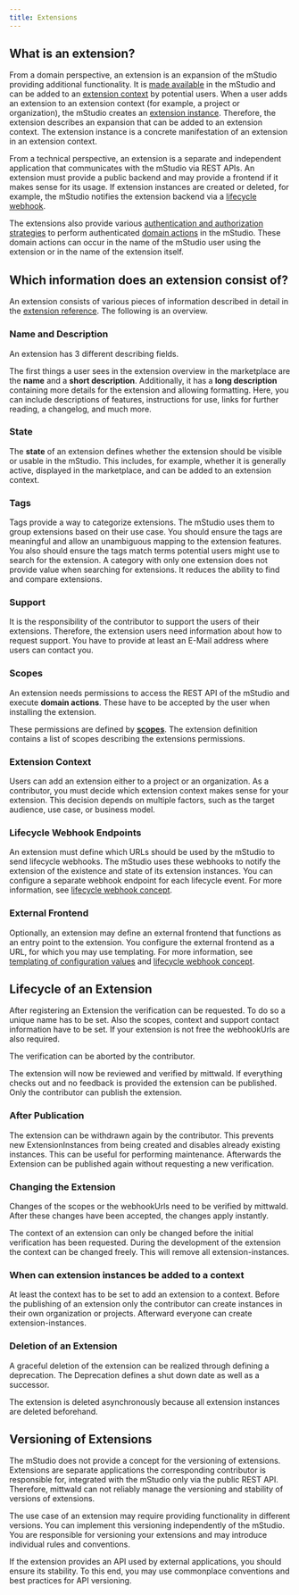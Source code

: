 ```yaml
---
title: Extensions
---
```


## What is an extension?

From a domain perspective, an extension is an expansion of the mStudio providing additional functionality.
It is [made available](../../how-to/create-extension) in the mStudio and can be added to an [extension context](../../glossary/#extension-context) by potential users.
When a user adds an extension to an extension context (for example, a project or organization), the mStudio creates an [extension instance](../../glossary#extension-instance).
Therefore, the extension describes an expansion that can be added to an extension context.
The extension instance is a concrete manifestation of an extension in an extension context.

From a technical perspective, an extension is a separate and independent application that communicates with the mStudio via REST APIs.
An extension must provide a public backend and may provide a frontend if it makes sense for its usage.
If extension instances are created or deleted, for example, the mStudio notifies the extension backend via a [lifecycle webhook](../concepts/lifecycle-webhooks).

The extensions also provide various [authentication and authorization strategies](../concepts/authentication) to perform authenticated [domain actions](../../glossary#domain-action) in the mStudio.
These domain actions can occur in the name of the mStudio user using the extension or in the name of the extension itself.

## Which information does an extension consist of?

An extension consists of various pieces of information described in detail in the [extension reference](../../reference/extensions).
The following is an overview.

### Name and Description

An extension has 3 different describing fields.

The first things a user sees in the extension overview in the marketplace are the **name** and a **short description**.
Additionally, it has a **long description** containing more details for the extension and allowing formatting.
Here, you can include descriptions of features, instructions for use, links for further reading, a changelog, and much more.

### State

The **state** of an extension defines whether the extension should be visible or usable in the mStudio.
This includes, for example, whether it is generally active, displayed in the marketplace, and can be added to an extension context.

### Tags

Tags provide a way to categorize extensions.
The mStudio uses them to group extensions based on their use case.
You should ensure the tags are meaningful and allow an unambiguous mapping to the extension features.
You also should ensure the tags match terms potential users might use to search for the extension.
A category with only one extension does not provide value when searching for extensions.
It reduces the ability to find and compare extensions.

### Support

It is the responsibility of the contributor to support the users of their extensions.
Therefore, the extension users need information about how to request support.
You have to provide at least an E-Mail address where users can contact you.

### Scopes

An extension needs permissions to access the REST API of the mStudio and execute **domain actions**.
These have to be accepted by the user when installing the extension.

These permissions are defined by [**scopes**](../concepts/scopes).
The extension definition contains a list of scopes describing the extensions permissions.

### Extension Context

Users can add an extension either to a project or an organization.
As a contributor, you must decide which extension context makes sense for your extension.
This decision depends on multiple factors, such as the target audience, use case, or business model.

### Lifecycle Webhook Endpoints

An extension must define which URLs should be used by the mStudio to send lifecycle webhooks.
The mStudio uses these webhooks to notify the extension of the existence and state of its extension instances.
You can configure a separate webhook endpoint for each lifecycle event.
For more information, see [lifecycle webhook concept](../concepts/lifecycle-webhooks).

### External Frontend

Optionally, an extension may define an external frontend that functions as an entry point to the extension.
You configure the external frontend as a URL, for which you may use templating.
For more information, see [templating of configuration values](../concepts/templating) and [lifecycle webhook concept](../concepts/lifecycle-webhooks).

## Lifecycle of an Extension

After registering an Extension the verification can be requested.
To do so a unique name has to be set. 
Also the scopes, context and support contact information have to be set.
If your extension is not free the webhookUrls are also required.

The verification can be aborted by the contributor.

The extension will now be reviewed and verified by mittwald.
If everything checks out and no feedback is provided the extension can be published.
Only the contributor can publish the extension.

### After Publication

The extension can be withdrawn again by the contributor.
This prevents new ExtensionInstances from being created and disables already existing instances.
This can be useful for performing maintenance.
Afterwards the Extension can be published again without requesting a new verification.

### Changing the Extension

Changes of the scopes or the webhookUrls need to be verified by mittwald.
After these changes have been accepted, the changes apply instantly.

The context of an extension can only be changed before the initial verification has been requested.
During the development of the extension the context can be changed freely.
This will remove all extension-instances.

### When can extension instances be added to a context

At least the context has to be set to add an extension to a context.
Before the publishing of an extension only the contributor can create instances in their own organization or projects.
Afterward everyone can create extension-instances.

### Deletion of an Extension

A graceful deletion of the extension can be realized through defining a deprecation.
The Deprecation defines a shut down date as well as a successor.

The extension is deleted asynchronously because all extension instances are deleted beforehand.

## Versioning of Extensions

The mStudio does not provide a concept for the versioning of extensions.
Extensions are separate applications the corresponding contributor is responsible for, integrated with the mStudio only via the public REST API.
Therefore, mittwald can not reliably manage the versioning and stability of versions of extensions.

The use case of an extension may require providing functionality in different versions.
You can implement this versioning independently of the mStudio.
You are responsible for versioning your extensions and may introduce individual rules and conventions.

If the extension provides an API used by external applications, you should ensure its stability.
To this end, you may use commonplace conventions and best practices for API versioning.
